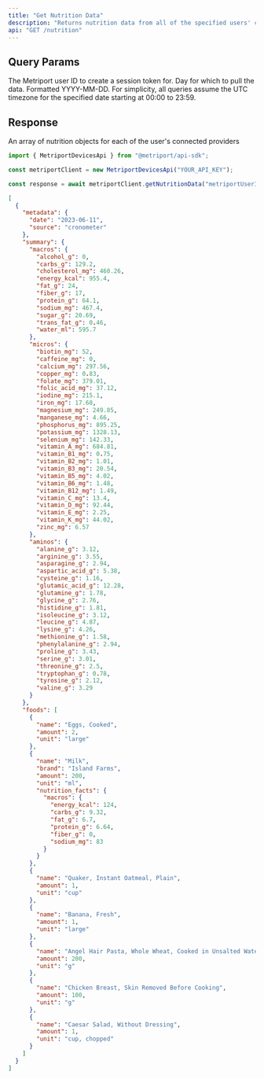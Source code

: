 ```yaml
---
title: "Get Nutrition Data"
description: "Returns nutrition data from all of the specified users' connected providers."
api: "GET /nutrition"
---
```


## Query Params

<ParamField query="userId" type="string" required>
  The Metriport user ID to create a session token for.
</ParamField>

<ParamField query="date" type="string" required>
  Day for which to pull the data. Formatted YYYY-MM-DD.

  <Info>
    For simplicity, all queries assume the UTC timezone for the specified date
    starting at 00:00 to 23:59.
  </Info>
</ParamField>

## Response

<ResponseField name="nutrition" type="Nutrition[]">
  An array of nutrition objects for each of the user's connected providers
</ResponseField>

<ResponseExample>

```javascript Metriport SDK
import { MetriportDevicesApi } from "@metriport/api-sdk";

const metriportClient = new MetriportDevicesApi("YOUR_API_KEY");

const response = await metriportClient.getNutritionData("metriportUserId", "date");
```

</ResponseExample>

```json
[
  {
    "metadata": {
      "date": "2023-06-11",
      "source": "cronometer"
    },
    "summary": {
      "macros": {
        "alcohol_g": 0,
        "carbs_g": 129.2,
        "cholesterol_mg": 460.26,
        "energy_kcal": 955.4,
        "fat_g": 24,
        "fiber_g": 17,
        "protein_g": 64.1,
        "sodium_mg": 467.4,
        "sugar_g": 20.69,
        "trans_fat_g": 0.46,
        "water_ml": 595.7
      },
      "micros": {
        "biotin_mg": 52,
        "caffeine_mg": 0,
        "calcium_mg": 297.56,
        "copper_mg": 0.83,
        "folate_mg": 379.01,
        "folic_acid_mg": 37.12,
        "iodine_mg": 215.1,
        "iron_mg": 17.68,
        "magnesium_mg": 249.85,
        "manganese_mg": 4.66,
        "phosphorus_mg": 895.25,
        "potassium_mg": 1328.13,
        "selenium_mg": 142.33,
        "vitamin_A_mg": 684.81,
        "vitamin_B1_mg": 0.75,
        "vitamin_B2_mg": 1.01,
        "vitamin_B3_mg": 20.54,
        "vitamin_B5_mg": 4.02,
        "vitamin_B6_mg": 1.48,
        "vitamin_B12_mg": 1.49,
        "vitamin_C_mg": 13.4,
        "vitamin_D_mg": 92.44,
        "vitamin_E_mg": 2.25,
        "vitamin_K_mg": 44.02,
        "zinc_mg": 6.57
      },
      "aminos": {
        "alanine_g": 3.12,
        "arginine_g": 3.55,
        "asparagine_g": 2.94,
        "aspartic_acid_g": 5.38,
        "cysteine_g": 1.16,
        "glutamic_acid_g": 12.28,
        "glutamine_g": 1.78,
        "glycine_g": 2.76,
        "histidine_g": 1.81,
        "isoleucine_g": 3.12,
        "leucine_g": 4.87,
        "lysine_g": 4.26,
        "methionine_g": 1.58,
        "phenylalanine_g": 2.94,
        "proline_g": 3.43,
        "serine_g": 3.01,
        "threonine_g": 2.5,
        "tryptophan_g": 0.78,
        "tyrosine_g": 2.12,
        "valine_g": 3.29
      }
    },
    "foods": [
      {
        "name": "Eggs, Cooked",
        "amount": 2,
        "unit": "large"
      },
      {
        "name": "Milk",
        "brand": "Island Farms",
        "amount": 200,
        "unit": "ml",
        "nutrition_facts": {
          "macros": {
            "energy_kcal": 124,
            "carbs_g": 9.32,
            "fat_g": 6.7,
            "protein_g": 6.64,
            "fiber_g": 0,
            "sodium_mg": 83
          }
        }
      },
      {
        "name": "Quaker, Instant Oatmeal, Plain",
        "amount": 1,
        "unit": "cup"
      },
      {
        "name": "Banana, Fresh",
        "amount": 1,
        "unit": "large"
      },
      {
        "name": "Angel Hair Pasta, Whole Wheat, Cooked in Unsalted Water",
        "amount": 200,
        "unit": "g"
      },
      {
        "name": "Chicken Breast, Skin Removed Before Cooking",
        "amount": 100,
        "unit": "g"
      },
      {
        "name": "Caesar Salad, Without Dressing",
        "amount": 1,
        "unit": "cup, chopped"
      }
    ]
  }
]
```
